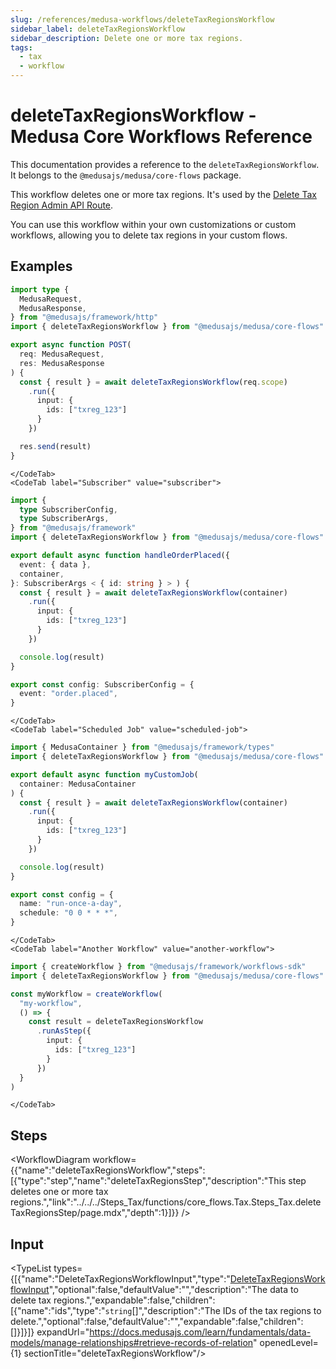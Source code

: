 ```yaml
---
slug: /references/medusa-workflows/deleteTaxRegionsWorkflow
sidebar_label: deleteTaxRegionsWorkflow
sidebar_description: Delete one or more tax regions.
tags:
  - tax
  - workflow
---
```



# deleteTaxRegionsWorkflow - Medusa Core Workflows Reference

This documentation provides a reference to the `deleteTaxRegionsWorkflow`. It belongs to the `@medusajs/medusa/core-flows` package.

This workflow deletes one or more tax regions. It's used by the
[Delete Tax Region Admin API Route](https://docs.medusajs.com/api/admin#tax-regions\_deletetaxregionsid).

You can use this workflow within your own customizations or custom workflows, allowing you
to delete tax regions in your custom flows.

<SourceCodeLink link="https://github.com/medusajs/medusa/blob/61a25dd07370282cad1dea30e13c3090ebea4f1b/packages/core/core-flows/src/tax/workflows/delete-tax-regions.ts#L38" />

## Examples

<CodeTabs group="workflow-exection">
    <CodeTab label="API Route" value="api-route">
    
```ts title="src/api/workflow/route.ts"
import type {
  MedusaRequest,
  MedusaResponse,
} from "@medusajs/framework/http"
import { deleteTaxRegionsWorkflow } from "@medusajs/medusa/core-flows"

export async function POST(
  req: MedusaRequest,
  res: MedusaResponse
) {
  const { result } = await deleteTaxRegionsWorkflow(req.scope)
    .run({
      input: {
        ids: ["txreg_123"]
      }
    })

  res.send(result)
}
```

    </CodeTab>
    <CodeTab label="Subscriber" value="subscriber">
    
```ts title="src/subscribers/order-placed.ts"
import {
  type SubscriberConfig,
  type SubscriberArgs,
} from "@medusajs/framework"
import { deleteTaxRegionsWorkflow } from "@medusajs/medusa/core-flows"

export default async function handleOrderPlaced({
  event: { data },
  container,
}: SubscriberArgs < { id: string } > ) {
  const { result } = await deleteTaxRegionsWorkflow(container)
    .run({
      input: {
        ids: ["txreg_123"]
      }
    })

  console.log(result)
}

export const config: SubscriberConfig = {
  event: "order.placed",
}
```

    </CodeTab>
    <CodeTab label="Scheduled Job" value="scheduled-job">
    
```ts title="src/jobs/message-daily.ts"
import { MedusaContainer } from "@medusajs/framework/types"
import { deleteTaxRegionsWorkflow } from "@medusajs/medusa/core-flows"

export default async function myCustomJob(
  container: MedusaContainer
) {
  const { result } = await deleteTaxRegionsWorkflow(container)
    .run({
      input: {
        ids: ["txreg_123"]
      }
    })

  console.log(result)
}

export const config = {
  name: "run-once-a-day",
  schedule: "0 0 * * *",
}
```

    </CodeTab>
    <CodeTab label="Another Workflow" value="another-workflow">
    
```ts title="src/workflows/my-workflow.ts"
import { createWorkflow } from "@medusajs/framework/workflows-sdk"
import { deleteTaxRegionsWorkflow } from "@medusajs/medusa/core-flows"

const myWorkflow = createWorkflow(
  "my-workflow",
  () => {
    const result = deleteTaxRegionsWorkflow
      .runAsStep({
        input: {
          ids: ["txreg_123"]
        }
      })
  }
)
```

    </CodeTab>
  </CodeTabs>

## Steps

<WorkflowDiagram workflow={{"name":"deleteTaxRegionsWorkflow","steps":[{"type":"step","name":"deleteTaxRegionsStep","description":"This step deletes one or more tax regions.","link":"../../../Steps_Tax/functions/core_flows.Tax.Steps_Tax.deleteTaxRegionsStep/page.mdx","depth":1}]}} />

## Input

<TypeList types={[{"name":"DeleteTaxRegionsWorkflowInput","type":"[DeleteTaxRegionsWorkflowInput](../../../../types/core_flows.DeleteTaxRegionsWorkflowInput/page.mdx)","optional":false,"defaultValue":"","description":"The data to delete tax regions.","expandable":false,"children":[{"name":"ids","type":"`string`[]","description":"The IDs of the tax regions to delete.","optional":false,"defaultValue":"","expandable":false,"children":[]}]}]} expandUrl="https://docs.medusajs.com/learn/fundamentals/data-models/manage-relationships#retrieve-records-of-relation" openedLevel={1} sectionTitle="deleteTaxRegionsWorkflow"/>
